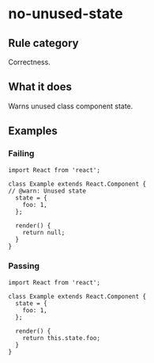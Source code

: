 # no-unused-state

## Rule category

Correctness.

## What it does

Warns unused class component state.

## Examples

### Failing

```tsx twoslash
import React from 'react';

class Example extends React.Component {
// @warn: Unused state
  state = {
    foo: 1,
  };

  render() {
    return null;
  }
}
```

### Passing

```tsx twoslash
import React from 'react';

class Example extends React.Component {
  state = {
    foo: 1,
  };

  render() {
    return this.state.foo;
  }
}
```
